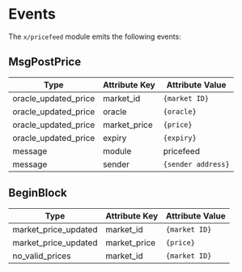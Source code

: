 

# Events

The `x/pricefeed` module emits the following events:

## MsgPostPrice

| Type                 | Attribute Key | Attribute Value    |
| -------------------- | ------------- | ------------------ |
| oracle_updated_price | market_id     | `{market ID}`      |
| oracle_updated_price | oracle        | `{oracle}`         |
| oracle_updated_price | market_price  | `{price}`          |
| oracle_updated_price | expiry        | `{expiry}`         |
| message              | module        | pricefeed          |
| message              | sender        | `{sender address}` |

## BeginBlock

| Type                 | Attribute Key | Attribute Value |
| -------------------- | ------------- | --------------- |
| market_price_updated | market_id     | `{market ID}`   |
| market_price_updated | market_price  | `{price}`       |
| no_valid_prices      | market_id     | `{market ID}`   |


